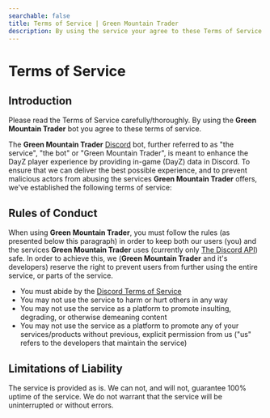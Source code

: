 ```yaml
---
searchable: false
title: Terms of Service | Green Mountain Trader
description: By using the service your agree to these Terms of Service
---
```


# Terms of Service

## Introduction

Please read the Terms of Service carefully/thoroughly. By using the **Green Mountain Trader** bot you agree to these terms of service.

The **Green Mountain Trader** [Discord](https://discord.com) bot, further referred to as "the service", "the bot" or "Green Mountain Trader", is meant to enhance the DayZ player experience by providing in-game (DayZ) data in Discord. To ensure that we can deliver the best possible experience, and to prevent malicious actors from abusing the services **Green Mountain Trader** offers, we've established the following terms of service:

## Rules of Conduct

When using **Green Mountain Trader**, you must follow the rules (as presented below this paragraph) in order to keep both our users (you) and the services **Green Mountain Trader** uses (currently only [The Discord API](https://discord.dev)) safe. In order to achieve this, we (**Green Mountain Trader** and it's developers) reserve the right to prevent users from further using the entire service, or parts of the service.

- You must abide by the [Discord Terms of Service](https://discord.com/terms)
- You may not use the service to harm or hurt others in any way
- You may not use the service as a platform to promote insulting, degrading, or otherwise demeaning content
- You may not use the service as a platform to promote any of your services/products without previous, explicit permission from us ("us" refers to the developers that maintain the service)

## Limitations of Liability

The service is provided as is. We can not, and will not, guarantee 100% uptime of the service. We do not warrant that the service will be uninterrupted or without errors.
